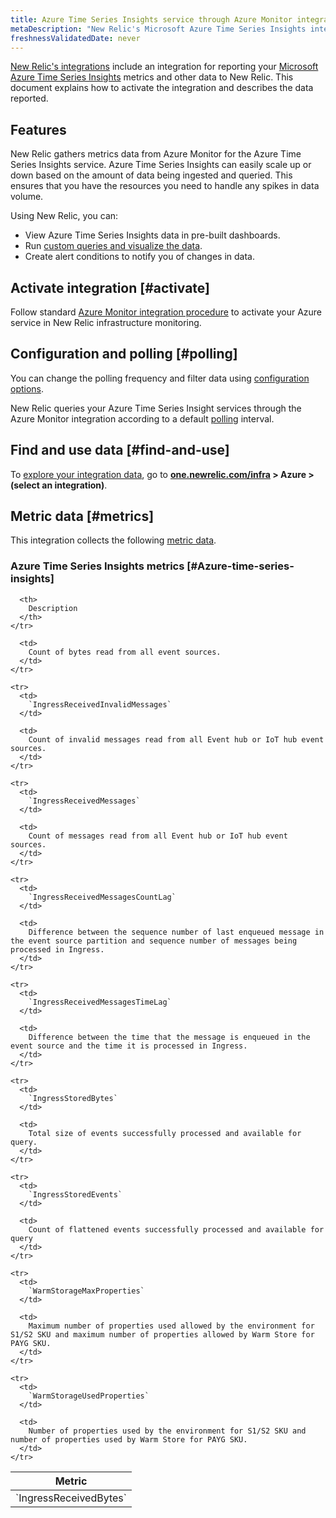 ```yaml
---
title: Azure Time Series Insights service through Azure Monitor integration
metaDescription: "New Relic's Microsoft Azure Time Series Insights integration: what data it reports and how to enable it."
freshnessValidatedDate: never
---
```


[New Relic's integrations](/docs/infrastructure/integrations-getting-started/getting-started/introduction-infrastructure-integrations) include an integration for reporting your [Microsoft Azure Time Series Insights](https://azure.microsoft.com/en-us/products/time-series-insights/) metrics and other data to New Relic. This document explains how to activate the integration and describes the data reported.

## Features

New Relic gathers metrics data from Azure Monitor for the Azure Time Series Insights service. Azure Time Series Insights can easily scale up or down based on the amount of data being ingested and queried. This ensures that you have the resources you need to handle any spikes in data volume.

Using New Relic, you can:

* View Azure Time Series Insights data in pre-built dashboards.
* Run [custom queries and visualize the data](/docs/infrastructure/integrations-getting-started/getting-started/use-integration-data-new-relic-Insight).
* Create alert conditions to notify you of changes in data.

## Activate integration [#activate]

Follow standard [Azure Monitor integration procedure](/docs/infrastructure/microsoft-azure-integrations/azure-integrations-list/azure-monitor) to activate your Azure service in New Relic infrastructure monitoring.

## Configuration and polling [#polling]

You can change the polling frequency and filter data using [configuration options](/docs/infrastructure/microsoft-azure-integrations/azure-integrations-list/azure-monitor/#settings).

New Relic queries your Azure Time Series Insight services through the Azure Monitor integration according to a default [polling](/docs/infrastructure/microsoft-azure-integrations/azure-integrations-list/azure-monitor/#settings) interval.

## Find and use data [#find-and-use]

To [explore your integration data](/docs/infrastructure/integrations/find-use-infrastructure-integration-data), go to <DNT>**[one.newrelic.com/infra](https://one.newrelic.com/infra) > Azure > (select an integration)**</DNT>.

## Metric data [#metrics]

This integration collects the following [metric data](/docs/infrastructure/integrations-getting-started/getting-started/understand-integration-data-data-types#metric).

### Azure Time Series Insights metrics [#Azure-time-series-insights]

<table>
  <thead>
    <tr>
      <th style={{ width: "300px" }}>
        Metric
      </th>

      <th>
        Description
      </th>
    </tr>
  </thead>

  <tbody>
    <tr>
      <td>
        `IngressReceivedBytes`
      </td>

      <td>
        Count of bytes read from all event sources.
      </td>
    </tr>

    <tr>
      <td>
        `IngressReceivedInvalidMessages`
      </td>

      <td>
        Count of invalid messages read from all Event hub or IoT hub event sources.
      </td>
    </tr>

    <tr>
      <td>
        `IngressReceivedMessages`
      </td>

      <td>
        Count of messages read from all Event hub or IoT hub event sources.
      </td>
    </tr>

    <tr>
      <td>
        `IngressReceivedMessagesCountLag`
      </td>

      <td>
        Difference between the sequence number of last enqueued message in the event source partition and sequence number of messages being processed in Ingress.
      </td>
    </tr>

    <tr>
      <td>
        `IngressReceivedMessagesTimeLag`
      </td>

      <td>
        Difference between the time that the message is enqueued in the event source and the time it is processed in Ingress.
      </td>
    </tr>

    <tr>
      <td>
        `IngressStoredBytes`
      </td>

      <td>
        Total size of events successfully processed and available for query.
      </td>
    </tr>

    <tr>
      <td>
        `IngressStoredEvents`
      </td>

      <td>
        Count of flattened events successfully processed and available for query
      </td>
    </tr>

    <tr>
      <td>
        `WarmStorageMaxProperties`
      </td>

      <td>
        Maximum number of properties used allowed by the environment for S1/S2 SKU and maximum number of properties allowed by Warm Store for PAYG SKU.
      </td>
    </tr>

    <tr>
      <td>
        `WarmStorageUsedProperties`
      </td>

      <td>
        Number of properties used by the environment for S1/S2 SKU and number of properties used by Warm Store for PAYG SKU.
      </td>
    </tr>
  </tbody>
</table>
